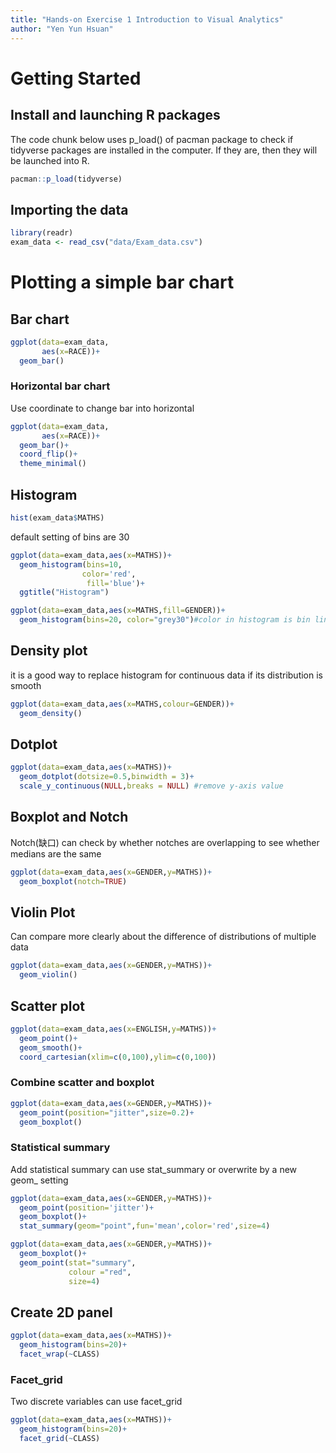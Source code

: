 ```yaml
---
title: "Hands-on Exercise 1 Introduction to Visual Analytics"
author: "Yen Yun Hsuan"
---
```


# Getting Started

## Install and launching R packages

The code chunk below uses p_load() of pacman package to check if tidyverse packages are installed in the computer. If they are, then they will be launched into R.

```r
pacman::p_load(tidyverse)
```

## Importing the data

```r
library(readr)
exam_data <- read_csv("data/Exam_data.csv")
```

# Plotting a simple bar chart

## Bar chart

```r
ggplot(data=exam_data,
       aes(x=RACE))+
  geom_bar()

```

### Horizontal bar chart

Use coordinate to change bar into horizontal

```r
ggplot(data=exam_data,
       aes(x=RACE))+
  geom_bar()+
  coord_flip()+
  theme_minimal()
```

## Histogram

```r
hist(exam_data$MATHS)
```

default setting of bins are 30

```r
ggplot(data=exam_data,aes(x=MATHS))+
  geom_histogram(bins=10, 
                color='red',
                 fill='blue')+
  ggtitle("Histogram")
```

```r
ggplot(data=exam_data,aes(x=MATHS,fill=GENDER))+
  geom_histogram(bins=20, color="grey30")#color in histogram is bin line color
```

## Density plot

it is a good way to replace histogram for continuous data if its distribution is smooth

```r
ggplot(data=exam_data,aes(x=MATHS,colour=GENDER))+
  geom_density() 
```

## Dotplot

```r
ggplot(data=exam_data,aes(x=MATHS))+
  geom_dotplot(dotsize=0.5,binwidth = 3)+
  scale_y_continuous(NULL,breaks = NULL) #remove y-axis value
```

## Boxplot and Notch

Notch(缺口) can check by whether notches are overlapping to see whether medians are the same

```r
ggplot(data=exam_data,aes(x=GENDER,y=MATHS))+
  geom_boxplot(notch=TRUE)
```

## Violin Plot

Can compare more clearly about the difference of distributions of multiple data

```r
ggplot(data=exam_data,aes(x=GENDER,y=MATHS))+
  geom_violin()
```

## Scatter plot

```r
ggplot(data=exam_data,aes(x=ENGLISH,y=MATHS))+
  geom_point()+
  geom_smooth()+
  coord_cartesian(xlim=c(0,100),ylim=c(0,100))
```

### Combine scatter and boxplot

```r
ggplot(data=exam_data,aes(x=GENDER,y=MATHS))+
  geom_point(position="jitter",size=0.2)+
  geom_boxplot()
```

### Statistical summary

Add statistical summary can use stat_summary or overwrite by a new geom\_ setting

```r
ggplot(data=exam_data,aes(x=GENDER,y=MATHS))+
  geom_point(position='jitter')+
  geom_boxplot()+
  stat_summary(geom="point",fun='mean',color='red',size=4)
```

```r
ggplot(data=exam_data,aes(x=GENDER,y=MATHS))+
  geom_boxplot()+
  geom_point(stat="summary",        
             colour ="red",          
             size=4)
```

## Create 2D panel

```r
ggplot(data=exam_data,aes(x=MATHS))+
  geom_histogram(bins=20)+
  facet_wrap(~CLASS)
```

### Facet_grid

Two discrete variables can use facet_grid

```r
ggplot(data=exam_data,aes(x=MATHS))+
  geom_histogram(bins=20)+
  facet_grid(~CLASS)
```
